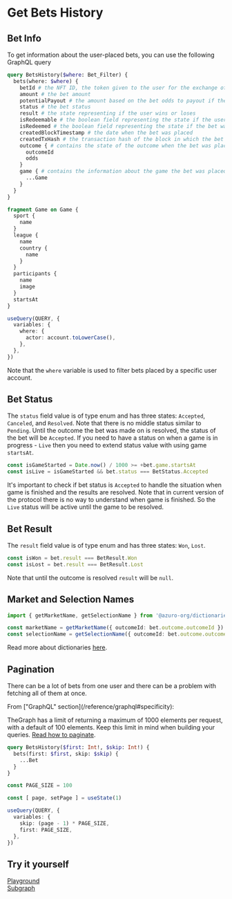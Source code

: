 
# Get Bets History

## Bet Info

To get information about the user-placed bets, you can use the following GraphQL query

```graphql
query BetsHistory($where: Bet_Filter) {
  bets(where: $where) {
    betId # the NFT ID, the token given to the user for the exchange of placed tokens
    amount # the bet amount
    potentialPayout # the amount based on the bet odds to payout if the user's bet wins
    status # the bet status
    result # the state representing if the user wins or loses
    isRedeemable # the boolean field representing the state if the user can redeem the bet
    isRedeemed # the boolean field representing the state if the bet was redeemed by the user
    createdBlockTimestamp # the date when the bet was placed
    createdTxHash # the transaction hash of the block in which the bet was mined
    outcome { # contains the state of the outcome when the bet was placed
      outcomeId
      odds
    }
    game { # contains the information about the game the bet was placed on
      ...Game
    }
  }
}

fragment Game on Game {
  sport {
    name
  }
  league {
    name
    country {
      name
    }
  }
  participants {
    name
    image
  }
  startsAt
}
```

```ts
useQuery(QUERY, {
  variables: {
    where: {
      actor: account.toLowerCase(),
    },
  },
})
```

Note that the `where` variable is used to filter bets placed by a specific user account.


## Bet Status

The `status` field value is of type enum and has three states: `Accepted`, `Canceled`, and `Resolved`. Note that there is no
middle status similar to `Pending`. Until the outcome the bet was made on is resolved, the status of the bet will be
`Accepted`. If you need to have a status on when a game is in progress - `Live` then you need to extend status value
with using game `startsAt`.

```ts
const isGameStarted = Date.now() / 1000 >= +bet.game.startsAt
const isLive = isGameStarted && bet.status === BetStatus.Accepted
```

It's important to check if bet status is `Accepted` to handle the situation when game is finished and the results are resolved.
Note that in current version of the protocol there is no way to understand when game is finished. So the `Live` status will be
active until the game to be resolved.


## Bet Result

The `result` field value is of type enum and has three states: `Won`, `Lost`.

```ts
const isWon = bet.result === BetResult.Won
const isLost = bet.result === BetResult.Lost
```

Note that until the outcome is resolved `result` will be `null`.


## Market and Selection Names

```ts
import { getMarketName, getSelectionName } from '@azuro-org/dictionaries'

const marketName = getMarketName({ outcomeId: bet.outcome.outcomeId })
const selectionName = getSelectionName({ outcomeId: bet.outcome.outcomeId })
```

Read more about dictionaries [here](/build-own-app/reference/dictionaries).


## Pagination

There can be a lot of bets from one user and there can be a problem with fetching all of them at once.

<Callout type="warning" emoji="⚠️">
  From ["GraphQL" section](/reference/graphql#specificity):

  TheGraph has a limit of returning a maximum of 1000 elements per request, with a default of 100 elements. Keep this
  limit in mind when building your queries. [Read how to paginate](https://thegraph.com/docs/en/querying/graphql-api/#pagination).
</Callout>

```graphql
query BetsHistory($first: Int!, $skip: Int!) {
  bets(first: $first, skip: $skip) {
    ...Bet
  }
}
```

```ts
const PAGE_SIZE = 100

const [ page, setPage ] = useState(1)

useQuery(QUERY, {
  variables: {
    skip: (page - 1) * PAGE_SIZE,
    first: PAGE_SIZE,
  },
})
```


## Try it yourself

[Playground](https://stackblitz.com/edit/react-ts-vhqcph?file=App.tsx)<br />
[Subgraph](https://api.thegraph.com/subgraphs/name/azuro-protocol/azuro-api-gnosis/graphql?query=query+Games%28%24owner%3A+String%21%29+%7B%0A++bets%28first%3A+2%2C+where%3A+%7Bactor%3A+%24owner%7D%29+%7B%0A++++createdTxHash%0A++++betId%0A++++amount%0A++++odds%0A++++potentialPayout%0A++++status%0A++++result%0A++++isRedeemable%0A++++isRedeemed%0A++++createdBlockTimestamp%0A++++outcome+%7B%0A++++++outcomeId%0A++++++condition+%7B%0A++++++++wonOutcome+%7B%0A++++++++++outcomeId%0A++++++++%7D%0A++++++%7D%0A++++%7D%0A++++game+%7B%0A++++++...Game%0A++++%7D%0A++%7D%0A%7D%0A%0Afragment+Game+on+Game+%7B%0A++sport+%7B%0A++++name%0A++%7D%0A++league+%7B%0A++++name%0A++++country+%7B%0A++++++name%0A++++%7D%0A++%7D%0A++participants+%7B%0A++++name%0A++++image%0A++%7D%0A++startsAt%0A++status%0A%7D&operationName=MyQuery)

